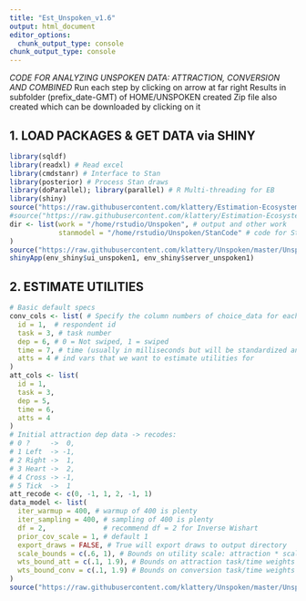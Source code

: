 ```yaml
---
title: "Est_Unspoken_v1.6"
output: html_document
editor_options: 
  chunk_output_type: console
chunk_output_type: console
---
```

*CODE FOR ANALYZING UNSPOKEN DATA: ATTRACTION, CONVERSION AND COMBINED*
  Run each step by clicking on arrow at far right
  Results in subfolder (prefix_date-GMT) of HOME/UNSPOKEN created
  Zip file also created which can be downloaded by clicking on it

########################################## 
## 1. LOAD PACKAGES & GET DATA via SHINY
```r
library(sqldf)
library(readxl) # Read excel
library(cmdstanr) # Interface to Stan
library(posterior) # Process Stan draws
library(doParallel); library(parallel) # R Multi-threading for EB
library(shiny)
source("https://raw.githubusercontent.com/klattery/Estimation-Ecosystem/master/EE_Functions_Stan4.1.R")
#source("https://raw.githubusercontent.com/klattery/Estimation-Ecosystem/master/Stan_RShiny_UI.R")
dir <- list(work = "/home/rstudio/Unspoken", # output and other work
            stanmodel = "/home/rstudio/Unspoken/StanCode" # code for Stan Model
)
source("https://raw.githubusercontent.com/klattery/Unspoken/master/UnspokenEst_GetData_RShiny.R")
shinyApp(env_shiny$ui_unspoken1, env_shiny$server_unspoken1)
```

########################################## 
## 2. ESTIMATE UTILITIES
```r
# Basic default specs
conv_cols <- list( # Specify the column numbers of choice_data for each of the inputs below
  id = 1,  # respondent id
  task = 3, # task number
  dep = 6, # 0 = Not swiped, 1 = swiped
  time = 7, # time (usually in milliseconds but will be standardized anyway)
  atts = 4 # ind vars that we want to estimate utilities for
)
att_cols <- list(
  id = 1,
  task = 3,
  dep = 5, 
  time = 6,  
  atts = 4
)
# Initial attraction dep data -> recodes:
# 0 ?     ->  0,
# 1 Left  -> -1,
# 2 Right ->  1,
# 3 Heart ->  2,
# 4 Cross -> -1,
# 5 Tick  ->  1
att_recode <- c(0, -1, 1, 2, -1, 1)
data_model <- list(
  iter_warmup = 400, # warmup of 400 is plenty
  iter_sampling = 400, # sampling of 400 is plenty
  df = 2,              # recommend df = 2 for Inverse Wishart
  prior_cov_scale = 1, # default 1
  export_draws = FALSE, # True will export draws to output directory
  scale_bounds = c(.6, 1), # Bounds on utility scale: attraction * scale = conversion 
  wts_bound_att = c(.1, 1.9), # Bounds on attraction task/time weights
  wts_bound_conv = c(.1, 1.9) # Bounds on conversion task/time weights
)
source("https://raw.githubusercontent.com/klattery/Unspoken/master/UnspokenEst_3.0.R")

```


